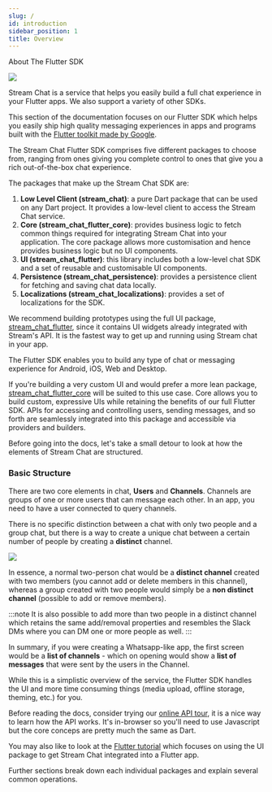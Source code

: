 ```yaml
---
slug: /
id: introduction
sidebar_position: 1
title: Overview
---
```

About The Flutter SDK

![](../assets/sdk_title.png)

Stream Chat is a service that helps you easily build a full chat experience in your Flutter apps.
We also support a variety of other SDKs.

This section of the documentation focuses on our Flutter SDK which helps you easily
ship high quality messaging experiences in apps and programs built with the [Flutter toolkit
made by Google](https://flutter.dev).

The Stream Chat Flutter SDK comprises five different packages to choose from, ranging from ones
giving you complete control to ones that give you a rich out-of-the-box chat experience.

The packages that make up the Stream Chat SDK are:

1. <b>Low Level Client (stream_chat)</b>: a pure Dart package that can be used on any Dart project.
It provides a low-level client to access the Stream Chat service.
2. <b>Core (stream_chat_flutter_core)</b>: provides business logic to fetch common things required
for integrating Stream Chat into your application.
The core package allows more customisation and hence provides business logic but no UI components.
3. <b>UI (stream_chat_flutter)</b>: this library includes both a low-level chat SDK and a set of
reusable and customisable UI components.
4. <b>Persistence (stream_chat_persistence)</b>: provides a persistence client for fetching and
saving chat data locally.
5. <b>Localizations (stream_chat_localizations)</b>: provides a set of localizations for the SDK.

We recommend building prototypes using the full UI package, [stream_chat_flutter](https://pub.dev/packages/stream_chat_flutter),
since it contains UI widgets already integrated with Stream's API. It is the fastest way to get up
and running using Stream chat in your app.

The Flutter SDK enables you to build any type of chat or messaging experience for Android, iOS, Web
and Desktop.

If you're building a very custom UI and would prefer a more lean package,
[stream_chat_flutter_core](https://pub.dev/packages/stream_chat_flutter_core) will be suited to this
use case. Core allows you to build custom, expressive UIs while retaining the benefits of our full
Flutter SDK. APIs for accessing and controlling users, sending messages, and so forth are seamlessly integrated
into this package and accessible via providers and builders.

Before going into the docs, let's take a small detour to look at how the elements of Stream Chat are structured.

### Basic Structure

There are two core elements in chat, <b>Users</b> and <b>Channels</b>.
Channels are groups of one or more users that can message each other.
In an app, you need to have a user connected to query channels.

There is no specific distinction between a chat with only two people and a group chat,
but there is a way to create a unique chat between a certain number of people by creating a <b>distinct</b> channel.

![](../assets/chat_basics.png)

In essence, a normal two-person chat would be a <b>distinct channel</b> created with two members (you cannot add or delete members in this channel), whereas a group created with two people would simply be a <b>non distinct channel</b> (possible to add or remove members).

:::note
It is also possible to add more than two people in a distinct channel which retains the same add/removal properties and resembles the Slack DMs where you can DM one or more people as well.
:::

In summary, if you were creating a Whatsapp-like app, the first screen would be a <b>list of channels</b> - which on opening would show a <b>list of messages</b> that were sent by the users in the Channel.

While this is a simplistic overview of the service, the Flutter SDK handles the UI and more time consuming things (media upload, offline storage, theming, etc.) for you.

Before reading the docs, consider trying our [online API tour](https://getstream.io/chat/get_started/),
it is a nice way to learn how the API works.
It's in-browser so you'll need to use Javascript but the core conceps are pretty much the same as Dart.

You may also like to look at the [Flutter tutorial](https://getstream.io/chat/flutter/tutorial/)
which focuses on using the UI package to get Stream Chat integrated into a Flutter app.

Further sections break down each individual packages and explain several common operations.
